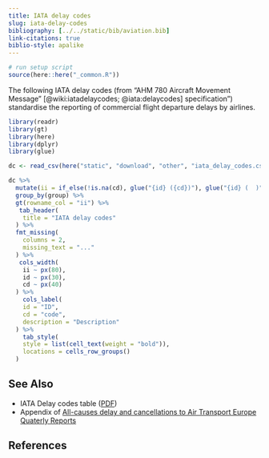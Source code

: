 ```yaml
---
title: IATA delay codes
slug: iata-delay-codes
bibliography: [../../static/bib/aviation.bib]
link-citations: true
biblio-style: apalike
---
```

```r
# run setup script
source(here::here("_common.R"))
```


The following IATA delay codes (from "AHM 780 Aircraft Movement Message"
[@wiki:iatadelaycodes; @iata:delaycodes]
specification") standardise the reporting of commercial flight departure delays
by airlines.

```r
library(readr)
library(gt)
library(here)
library(dplyr)
library(glue)

dc <- read_csv(here("static", "download", "other", "iata_delay_codes.csv"))

dc %>% 
  mutate(ii = if_else(!is.na(cd), glue("{id} ({cd})"), glue("{id} (  )"))) %>% 
  group_by(group) %>% 
  gt(rowname_col = "ii") %>% 
   tab_header(
    title = "IATA delay codes"
  ) %>% 
  fmt_missing(
    columns = 2,
    missing_text = "..."
  ) %>% 
   cols_width(
    ii ~ px(80),
    id ~ px(30),
    cd ~ px(40)
  ) %>% 
    cols_label(
    id = "ID",
    cd = "code",
    description = "Description"
  ) %>% 
    tab_style(
    style = list(cell_text(weight = "bold")),
    locations = cells_row_groups()
  )
```


## See Also

* IATA Delay codes table ([PDF](/library/iata-delay-codes.pdf))
* Appendix of [All-causes delay and cancellations to Air Transport Europe Quaterly Reports](https://www.eurocontrol.int/library?keywords=All-causes+delay+and+cancellations+to+Air+Transport+Europe&sort_by=search_api_relevance&f%5B0%5D=activity%3A777&f%5B1%5D=product%3A805)

## References

